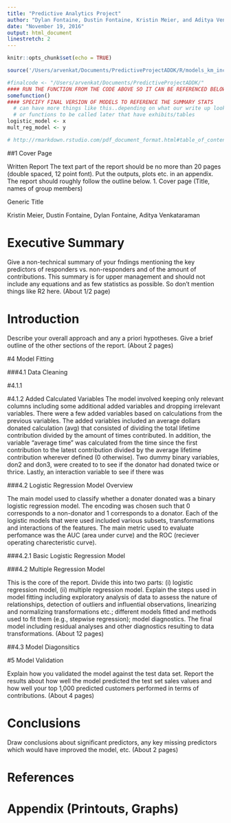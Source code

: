 ```yaml
---
title: "Predictive Analytics Project"
author: "Dylan Fontaine, Dustin Fontaine, Kristin Meier, and Aditya Venkataraman"
date: "November 19, 2016"
output: html_document
linestretch: 2
---
```


```r
knitr::opts_chunk$set(echo = TRUE)
```
```r
source('/Users/arvenkat/Documents/PredictiveProjectADDK/R/models_km_inclNA.R')

#finalcode <- "/Users/arvenkat/Documents/PredictiveProjectADDK/"
#### RUN THE FUNCTION FROM THE CODE ABOVE SO IT CAN BE REFERENCED BELOW AND WE DONT NEED TO HARD CODE ANY NUMBERS
somefunction()
#### SPECIFY FINAL VERSION OF MODELS TO REFERENCE THE SUMMARY STATS
  # can have more things like this..depending on what our write up looks like!
  # or functions to be called later that have exhibits/tables
logistic_model <- x
mult_reg_model <- y

# http://rmarkdown.rstudio.com/pdf_document_format.html#table_of_contents
```

##1 Cover Page

Written Report
The text part of the report should be no more than 20 pages (double spaced, 12 point font). Put the
outputs, plots etc. in an appendix. The report should roughly follow the outline below.
1. Cover page (Title, names of group members)

Generic Title

Kristin Meier, Dustin Fontaine, Dylan Fontaine, Aditya Venkataraman


\pagebreak

# Executive Summary

Give a non-technical summary of your fndings mentioning the key predictors of responders vs. non-responders and of the amount of contributions. This summary is for upper management and should not include any equations and as few statistics as possible. So don't mention things like R2 here. (About 1/2 page)

\pagebreak

# Introduction

Describe your overall approach and any a priori hypotheses. Give a brief outline of the other sections of the report. (About 2 pages)

\pagebreak

#4 Model Fitting


###4.1 Data Cleaning

#4.1.1 

#4.1.2 Added Calculated Variables
The model involved keeping only relevant columns including some additional added variables and dropping irrelevant variables. There were a few added variables based on calculations from the previous variables. The added variables included an average dollars donated calculation (avg) that consisted of dividing the total lifetime contribution divided by the amount of times contributed. In addition, the variable "average time" was calculated from the time since the first contribution to the latest contribution divided by the average lifetime contribution wherever defined (0 otherwise). Two dummy binary variables, don2 and don3, were created to to see if the donator had donated twice or thrice. Lastly, an interaction variable to see if there was 

###4.2 Logistic Regression Model Overview

The main model used to classify whether a donater donated was a binary logistic regression model. The encoding was chosen such that 0 corresponds to a non-donator and 1 corresponds to a donator. Each of the logistic models that were used included various subsets, transformations and interactions of the features. The main metric used to evaluate perfomance was the AUC (area under curve) and the ROC (reciever operating charecteristic curve).


###4.2.1 Basic Logistic Regression Model



###4.2 Multiple Regression Model

This is the core of the report. Divide this into two parts: (i) logistic regression model, (ii) multiple regression model. Explain the steps used in model fitting including
exploratory analysis of data to assess the nature of relationships, detection of outliers and influential observations, linearizing and normalizing transformations etc.; different models fitted and
methods used to fit them (e.g., stepwise regression); model diagnostics. The final model including
residual analyses and other diagnostics resulting to data transformations. (About 12 pages)

##4.3 Model Diagonsitics 

\pagebreak

#5 Model Validation

Explain how you validated the model against the test data set. Report the results about how well the model predicted the test set sales values and how well your top 1,000 predicted customers performed in terms of contributions. (About 4 pages)

\pagebreak

# Conclusions

Draw conclusions about significant predictors, any key missing predictors which
would have improved the model, etc. (About 2 pages)

\pagebreak

# References

\pagebreak

# Appendix (Printouts, Graphs)

```r

```
